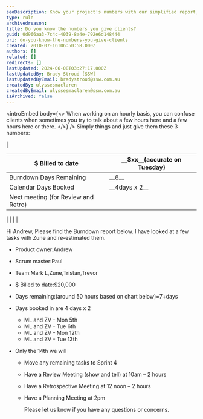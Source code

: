 ```yaml
---
seoDescription: Know your project's numbers with our simplified report, featuring billed hours to date, remaining days, booked calendar days, and next meeting details.
type: rule
archivedreason:
title: Do you know the numbers you give clients?
guid: 0d966aa3-7c4c-4039-8a4e-792e6d148444
uri: do-you-know-the-numbers-you-give-clients
created: 2010-07-16T06:50:58.000Z
authors: []
related: []
redirects: []
lastUpdated: 2024-06-08T03:27:17.000Z
lastUpdatedBy: Brady Stroud [SSW]
lastUpdatedByEmail: bradystroud@ssw.com.au
createdBy: ulyssesmaclaren
createdByEmail: ulyssesmaclaren@ssw.com.au
isArchived: false
---
```


<introEmbed
  body={<>
When working on an hourly basis, you can confuse clients when sometimes you try to talk about a few hours here and a few hours here or there.
  </>}
/>
Simply things and just give them these 3 numbers:

|

| $ Billed to date                    | \_\_$xx\_\_(accurate on Tuesday) |
| ----------------------------------- | -------------------------------- |
| Burndown Days Remaining             | \_\_8\_\_                        |
| Calendar Days Booked                | \_\_4days x 2\_\_                |
| Next meeting (for Review and Retro) |

|  |
|  |

Hi Andrew,
Please find the Burndown report below. I have looked at a few tasks with Zune and re-estimated them.

- Product owner:Andrew
- Scrum master:Paul
- Team:Mark L,Zune,Tristan,Trevor
- $ Billed to date:$20,000
- Days remaining:(around 50 hours based on chart below)=7+days
- Days booked in are 4 days x 2
  - ML and ZV - Mon 5th
  - ML and ZV - Tue 6th
  - ML and ZV - Mon 12th
  - ML and ZV - Tue 13th
- Only the 14th we will

  - Move any remaining tasks to Sprint 4
  - Have a Review Meeting (show and tell) at 10am – 2 hours
  - Have a Retrospective Meeting at 12 noon – 2 hours
  - Have a Planning Meeting at 2pm

    Please let us know if you have any questions or concerns.
